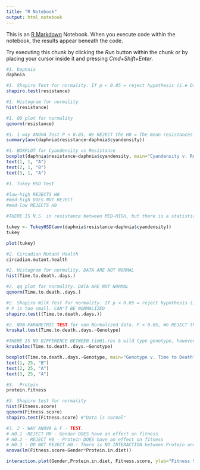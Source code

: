 ```yaml
---
title: "R Notebook"
output: html_notebook
---
```


This is an [R Markdown](http://rmarkdown.rstudio.com) Notebook. When you execute code within the notebook, the results appear beneath the code. 

Try executing this chunk by clicking the *Run* button within the chunk or by placing your cursor inside it and pressing *Cmd+Shift+Enter*. 

```r
#1. Daphnia
daphnia
```
```r

#1. Shapiro Test for normality. If p < 0.05 = reject hypothesis (i.e Data are NOT normal). P > 0.05, DATA are normal.
shapiro.test(resistance)

```
```r
#1. Histogram for normality
hist(resistance)
```
```r
#1. QQ plot for normality
qqnorm(resistance)

```
```r
#1. 1-way ANOVA Test P < 0.05, We REJECT the H0 = The mean resistances are different in AT LEAST one of the Cyandensity groups.
summary(aov(daphnia$resistance~daphnia$cyandensity))

```
```r
#1. BOXPLOT for Cyandensity vs Resistance
boxplot(daphnia$resistance~daphnia$cyandensity, main="Cyandensity v. Resistance", ylab="Resistance", xlab="Cyandensity", ylim=c(0,1))
text(1, 1, "A")
text(2, 1, "B")
text(3, 1, "A")
```
```r
#1. Tukey HSD test 

#low-high REJECTS H0
#med-high DOES NOT REJECT
#med-low REJECTS H0

#THERE IS N.S. in resistance between MED-HIGH, but there is a statistical difference between LOW and the rest of the groups.

tukey <- TukeyHSD(aov(daphnia$resistance~daphnia$cyandensity))
tukey

```
```r
plot(tukey)
```
```r
#2. Circadian Mutant Health
circadian.mutant.health
```
```r
#2. Histogram for normality. DATA ARE NOT NORMAL
hist(Time.to.death..days.)
```

```r
#2. qq plot for normality. DATA ARE NOT NORMAL
qqnorm(Time.to.death..days.)
```
```r
#2. Shapiro Wilk Test for normality. If p < 0.05 = reject hypothesis (i.e Data are NOT normal). P < 0.05, DATA ARE NOT NORMAL. DOES NOT MEET CRITERIA FOR ANOVA.
# P is too small. CAN'T BE NORMALIZED
shapiro.test((Time.to.death..days.))
```
```r
#2. NON-PARAMETRIC TEST for non Normalized data. P < 0.05, We REJECT the H0. There is a difference between mean Time of death rays in AT LEAST one of the Genotypes. Circadian rhythm does influence the disease in at least one of the groups.
kruskal.test(Time.to.death..days.~Genotype)
```
```r
#THERE IS NO DIFFERENCE BETWEEN tim01.res & wild type genotype, however, tim01 is significantly different to the other groups.
kruskalmc(Time.to.death..days.~Genotype)
```

```r
boxplot(Time.to.death..days.~Genotype, main="Genotype v. Time to Death", ylab="Time (days)", xlab="Genotype", ylim=c(0,25))
text(1, 25, "B")
text(2, 25, "A")
text(3, 25, "A")
```
```r
#3.  Protein
protein.fitness
```

```r
#3. Shapiro test for normality
hist(Fitness.score)
qqnorm(Fitness.score)
shapiro.test(Fitness.score) #"Data is normal"
```
```r
#3. 2 - WAY ANOVA & F - TEST.
# H0.1 -REJECT H0 - Gender DOES have an effect on fitness
# H0.2 - REJECT H0 - Protein DOES have an effect on fitness
# H0.3 - DO NOT REJECT H0 - There is NO INTERACTION between Protein and Gender
anova(lm(Fitness.score~Gender*Protein.in.diet))
```
```r
interaction.plot(Gender,Protein.in.diet, Fitness.score, ylab="Fitness Score", main="Protein Intake, Gender & Fitness Score")
```